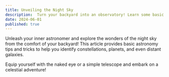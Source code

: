 ```yaml
---
title: Unveiling the Night Sky
description:  Turn your backyard into an observatory! Learn some basic astronomy tips and tricks to identify constellations, planets, and even distant galaxies with the naked eye or a simple telescope. 
date: 2024-06-01
published: true
---
```


Unleash your inner astronomer and explore the wonders of the night sky from the comfort of your backyard! This article provides basic astronomy tips and tricks to help you identify constellations, planets, and even distant galaxies.  

Equip yourself with the naked eye or a simple telescope and embark on a celestial adventure!
